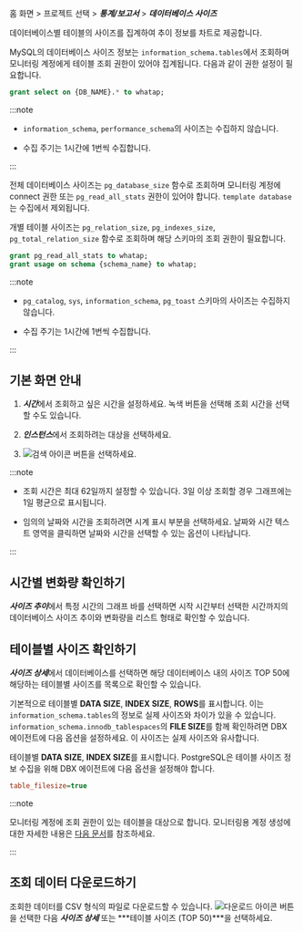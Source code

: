 홈 화면 > 프로젝트 선택 > ***통계/보고서*** > ***데이터베이스 사이즈***

데이터베이스별 테이블의 사이즈를 집계하여 추이 정보를 차트로 제공합니다. 

<InDoc product='mysql'>

MySQL의 데이터베이스 사이즈 정보는 `information_schema.tables`에서 조회하며 모니터링 계정에게 테이블 조회 권한이 있어야 집계됩니다. 다음과 같이 권한 설정이 필요합니다.

```sql
grant select on {DB_NAME}.* to whatap;
```

:::note

* `information_schema`, `performance_schema`의 사이즈는 수집하지 않습니다. 

* 수집 주기는 1시간에 1번씩 수집합니다.

:::

</InDoc>

<InDoc product='postgresql'>

전체 데이터베이스 사이즈는 `pg_database_size` 함수로 조회하며 모니터링 계정에 connect 권한 또는 `pg_read_all_stats` 권한이 있어야 합니다. `template database`는 수집에서 제외됩니다.

개별 테이블 사이즈는 `pg_relation_size`, `pg_indexes_size`, `pg_total_relation_size` 함수로 조회하며 해당 스키마의 조회 권한이 필요합니다.

```sql
grant pg_read_all_stats to whatap;
grant usage on schema {schema_name} to whatap;
```

:::note

* `pg_catalog`, `sys`, `information_schema`, `pg_toast` 스키마의 사이즈는 수집하지 않습니다.

* 수집 주기는 1시간에 1번씩 수집합니다.

:::

</InDoc>

## 기본 화면 안내

<ProdImg img='db-database-size.png' desc='데이터베이스 사이즈'/>

1. ***시간***에서 조회하고 싶은 시간을 설정하세요. 녹색 버튼을 선택해 조회 시간을 선택할 수도 있습니다.

1. ***인스턴스***에서 조회하려는 대상을 선택하세요.

1. ![검색 아이콘](/img/ico-btn-search.png) 버튼을 선택하세요.

:::note

* 조회 시간은 최대 62일까지 설정할 수 있습니다. 3일 이상 조회할 경우 그래프에는 1일 평균으로 표시됩니다.

* 임의의 날짜와 시간을 조회하려면 시계 표시 부분을 선택하세요. 날짜와 시간 텍스트 영역을 클릭하면 날짜와 시간을 선택할 수 있는 옵션이 나타납니다.

:::

## 시간별 변화량 확인하기

***사이즈 추이***에서 특정 시간의 그래프 바를 선택하면 시작 시간부터 선택한 시간까지의 데이터베이스 사이즈 추이와 변화량을 리스트 형태로 확인할 수 있습니다.

<ProdImg img='db-database-size-select-db.png' desc='데이터베이스 사이즈'/>

## 테이블별 사이즈 확인하기

***사이즈 상세***에서 데이터베이스를 선택하면 해당 데이터베이스 내의 사이즈 TOP 50에 해당하는 테이블별 사이즈를 목록으로 확인할 수 있습니다.

<ProdImg img='db-database-size-top50.png' desc='데이터베이스 사이즈'/>

<InDoc product='mysql'>

기본적으로 테이블별 **DATA SIZE**, **INDEX SIZE**, **ROWS**를 표시합니다. 이는 `information_schema.tables`의 정보로 실제 사이즈와 차이가 있을 수 있습니다. `information_schema.innodb_tablespaces`의 **FILE SIZE**를 함께 확인하려면 DBX 에이전트에 다음 옵션을 설정하세요. 이 사이즈는 실제 사이즈와 유사합니다.

</InDoc>

<InDoc product='postgresql'>

테이블별 **DATA SIZE**, **INDEX SIZE**를 표시합니다. PostgreSQL은 테이블 사이즈 정보 수집을 위해 DBX 에이전트에 다음 옵션을 설정해야 합니다.

</InDoc>

```ini title='whatap.conf'
table_filesize=true
```

:::note

모니터링 계정에 조회 권한이 있는 테이블을 대상으로 합니다. 모니터링용 계정 생성에 대한 자세한 내용은 [다음 문서](install-agent#uid)를 참조하세요.

:::

## 조회 데이터 다운로드하기

조회한 데이터를 CSV 형식의 파일로 다운로드할 수 있습니다. ![다운로드 아이콘](/img/ic-csv-download-ms.svg) 버튼을 선택한 다음 ***사이즈 상세*** 또는 ***테이블 사이즈 (TOP 50)***을 선택하세요.
